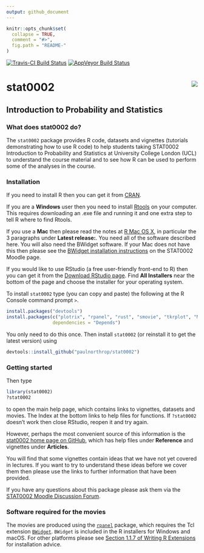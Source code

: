 ```yaml
---
output: github_document
---
```


<!-- README.md is generated from README.Rmd. Please edit that file -->

```r
knitr::opts_chunk$set(
  collapse = TRUE,
  comment = "#>",
  fig.path = "README-"
)
```

[![Travis-CI Build Status](https://travis-ci.org/paulnorthrop/stat0002.svg?branch=master)](https://travis-ci.org/paulnorthrop/stat0002) 
[![AppVeyor Build Status](https://ci.appveyor.com/api/projects/status/github/paulnorthrop/stat0002?branch=master&svg=true)](https://ci.appveyor.com/project/paulnorthrop/stat0002)

# stat0002 <img src="standalone.png" align="right" />

## Introduction to Probability and Statistics

### What does stat0002 do?

The `stat0002` package provides R code, datasets and vignettes (tutorials demonstrating how to use R code) to help students taking STAT0002 Introduction to Probability and Statistics at University College London (UCL) to understand the course material and to see how R can be used to perform some of the 
analyses in the course.

### Installation

If you need to install R then you can get it from [CRAN](https://cran.r-project.org/).

If you are a **Windows** user then you need to install [Rtools](https://cran.r-project.org/bin/windows/Rtools/) on your computer.  This requires downloading an .exe file and running it and one extra step to tell R where to find Rtools.  

If you use a **Mac** then please read the notes at [R Mac OS X](https://cran.r-project.org/bin/macosx/), in particular the 3 paragraphs under **Latest release:**.  You need all of the software described here.  You will also need the BWidget software.  If your Mac does not have this then please see the [BWidget installation instructions](https://moodle.ucl.ac.uk/mod/resource/view.php?id=2389913) on the STAT0002 Moodle page.

If you would like to use RStudio (a free user-friendly front-end to R) then you can get it from the 
[Download RStudio page](https://www.rstudio.com/products/rstudio/download/). 
Find **All Installers** near the bottom of the page and choose the installer for your operating system.

To install `stat0002` type (you can copy and paste) the following at the R Console command prompt `>`.  

```r
install.packages("devtools")
install.packages(c("plotrix", "rpanel", "rust", "smovie", "tkrplot", "MASS", "knitr", "distributions3", "SuppDists"), 
                 dependencies = "Depends")
```

You only need to do this once.  Then install `stat0002` (or reinstall it to get the latest version) using 

```r
devtools::install_github("paulnorthrop/stat0002")
```

### Getting started

Then type 

```r
library(stat0002)
?stat0002
```

to open the main help page, which contains links to vignettes, datasets and movies.  The Index at the bottom links to help files for functions. If `?stat0002` doesn't work then close RStudio, reopen it and try again.

However, perhaps the most convenient source of this information is the [stat0002 home page on GitHub](https://paulnorthrop.github.io/stat0002/), which has help files under **Reference** and vignettes under **Articles**.

You will find that some vignettes contain ideas that we have not yet covered in lectures.  If you want to try to understand these ideas before we cover them then please use the links to further information that have been provided.

If you have any questions about this package please ask them via the
[STAT0002 Moodle Discussion Forum](https://moodle.ucl.ac.uk/mod/hsuforum/view.php?id=866683).

### Software required for the movies

The movies are produced using the [`rpanel`](https://cran.r-project.org/package=rpanel) package, which requires the Tcl extension [`BWidget`](https://sourceforge.net/projects/tcllib/files/BWidget/). `BWidget` is included in the R installers for Windows and macOS.  For other platforms please see [Section 1.1.7 of Writing R Extensions](https://cran.r-project.org/doc/manuals/r-devel/R-exts.html#Non_002dR-scripts-in-packages) for installation advice.

